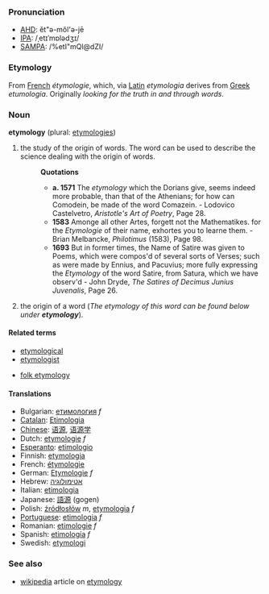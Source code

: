 ===Pronunciation===
*[[w:AHD|AHD]]: ĕt"ə-mŏl'ə-jē
*[[w:IPA|IPA]]: /ˌetɪˈmɒlədʒɪ/
*[[w:SAMPA|SAMPA]]: /%etI"mQl@dZI/

===Etymology===
From [[French]] ''&eacute;tymologie'', which, via [[Latin]] ''etymologia'' derives from [[Greek]] ''etumologia''. Originally ''looking for the truth in and through words''.

===Noun===
'''etymology''' (plural: [[etymologies]])

# the study of the origin of words. The word can be used to describe the science dealing with the origin of words.
#:'''Quotations'''
#:*'''a. 1571''' The ''etymology'' which the Dorians give, seems indeed more probable, than that of the Athenians; for how can Comodein, be made of the word Comazein. - Lodovico Castelvetro, ''Aristotle's Art of Poetry'', Page 28.
#:*'''1583''' Amonge all other Artes, forgett not the Mathematikes. for the ''Etymologie'' of their name, exhortes you to learne them. - Brian Melbancke, ''Philotimus'' (1583), Page 98.
#:*'''1693''' But in former times, the Name of Satire was given to Poems, which were compos'd of several sorts of Verses; such as were made by Ennius, and Pacuvius; more fully expressing the ''Etymology'' of the word Satire, from Satura, which we have observ'd - John Dryde, ''The Satires of Decimus Junius Juvenalis'', Page 26.
# the origin of a word (''The etymology of this word can be found below under '''etymology''''').

====Related terms====
*[[etymological]]
*[[etymologist]]

*[[folk etymology]]

====Translations====
*Bulgarian: [[етимология]] ''f''
*[[Catalan]]: [[Etimologia]]
*[[Chinese]]: [[语源]], [[语源学]]
*Dutch: [[etymologie]] ''f''
*[[Esperanto]]: [[etimologio]]
*Finnish: [[etymologia]]
*French: [[étymologie]]
*German: [[Etymologie]] ''f''
*Hebrew: [[אטימולוגיה]]
*Italian: [[etimologia]]
*Japanese: [[語源]] (gogen)
*Polish: [[źródłosłów]] ''m'', [[etymologia]] ''f''
*[[Portuguese]]: [[etimologia]] ''f''
*Romanian: [[etimologie]] ''f''
*Spanish: [[etimología]] ''f''
*Swedish: [[etymologi]]

===See also===
*[[wikipedia]] article on [[w:etymology|etymology]]